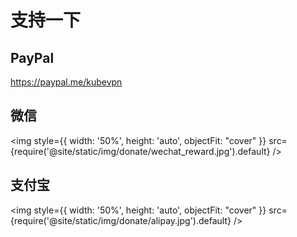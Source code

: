# 支持一下

## PayPal

https://paypal.me/kubevpn

## 微信

<img style={{ width: '50%', height: 'auto', objectFit: "cover" }}
     src={require('@site/static/img/donate/wechat_reward.jpg').default}
/>

## 支付宝

<img style={{ width: '50%', height: 'auto', objectFit: "cover" }}
     src={require('@site/static/img/donate/alipay.jpg').default}
/>
